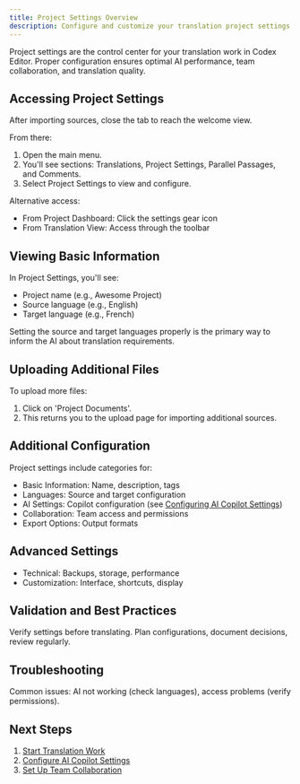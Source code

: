 ```yaml
---
title: Project Settings Overview
description: Configure and customize your translation project settings in Codex Editor
---
```


<LoomVideo videoId="d54a4570d55748888381e3acbcbebf3b" timestamp={0} title="Settings Overview" />

Project settings are the control center for your translation work in Codex Editor. Proper configuration ensures optimal AI performance, team collaboration, and translation quality.

## Accessing Project Settings

After importing sources, close the tab to reach the welcome view.

From there:
1. Open the main menu.
2. You'll see sections: Translations, Project Settings, Parallel Passages, and Comments.
3. Select Project Settings to view and configure.

Alternative access:
- From Project Dashboard: Click the settings gear icon
- From Translation View: Access through the toolbar

## Viewing Basic Information

In Project Settings, you'll see:
- Project name (e.g., Awesome Project)
- Source language (e.g., English)
- Target language (e.g., French)

Setting the source and target languages properly is the primary way to inform the AI about translation requirements.

## Uploading Additional Files

To upload more files:
1. Click on 'Project Documents'.
2. This returns you to the upload page for importing additional sources.

## Additional Configuration

Project settings include categories for:
- Basic Information: Name, description, tags
- Languages: Source and target configuration
- AI Settings: Copilot configuration (see [Configuring AI Copilot Settings](/docs/translation/copilot-ai-configuration))
- Collaboration: Team access and permissions
- Export Options: Output formats

## Advanced Settings

- Technical: Backups, storage, performance
- Customization: Interface, shortcuts, display

## Validation and Best Practices

Verify settings before translating. Plan configurations, document decisions, review regularly.

## Troubleshooting

Common issues: AI not working (check languages), access problems (verify permissions).

## Next Steps

1. [Start Translation Work](/docs/translation/translation-process)
2. [Configure AI Copilot Settings](/docs/translation/copilot-ai-configuration)
3. [Set Up Team Collaboration](/docs/project-management/sharing-managing-projects)

